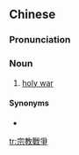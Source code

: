 {{also|宗教戦争}}
==Chinese==
{{zh-forms|s=宗教战争|type=22}}

===Pronunciation===
{{zh-pron
|m=zōngjiào zhànzhēng
|c=zung1 gaau3 zin3 zang1
|cat=n
}}

===Noun===
{{zh-noun|mw=場}}

# [[holy war]]

====Synonyms====
* {{zh-l|聖戰}}

[[tr:宗教戰爭]]